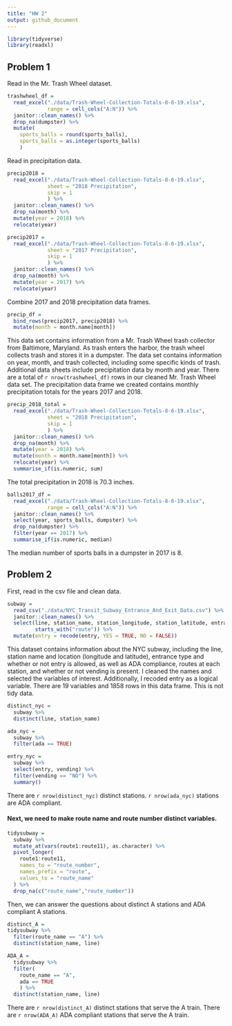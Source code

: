 ```yaml
---
title: "HW 2"
output: github_document
---
```


```r
library(tidyverse)
library(readxl)
```

## Problem 1

Read in the Mr. Trash Wheel dataset.

```r
trashwheel_df = 
  read_excel("./data/Trash-Wheel-Collection-Totals-8-6-19.xlsx",
             range = cell_cols("A:N")) %>% 
  janitor::clean_names() %>% 
  drop_na(dumpster) %>% 
  mutate(
    sports_balls = round(sports_balls),
    sports_balls = as.integer(sports_balls)
    )
```

Read in precipitation data.

```r
precip2018 = 
  read_excel("./data/Trash-Wheel-Collection-Totals-8-6-19.xlsx", 
             sheet = "2018 Precipitation",
             skip = 1
             ) %>% 
  janitor::clean_names() %>% 
  drop_na(month) %>% 
  mutate(year = 2018) %>% 
  relocate(year) 
```

```r
precip2017 = 
  read_excel("./data/Trash-Wheel-Collection-Totals-8-6-19.xlsx", 
             sheet = "2017 Precipitation",
             skip = 1
             ) %>% 
  janitor::clean_names() %>% 
  drop_na(month) %>% 
  mutate(year = 2017) %>% 
  relocate(year)
```

Combine 2017 and 2018 precipitation data frames.

```r
precip_df = 
  bind_rows(precip2017, precip2018) %>% 
  mutate(month = month.name[month])
```

This data set contains information from a Mr. Trash Wheel trash collector from Baltimore, Maryland. As trash enters the harbor, the trash wheel collects trash and stores it in a dumpster. The data set contains information on year, month, and trash collected, including some specific kinds of trash. Additional data sheets include precipitation data by month and year. There are a total of `r nrow(trashwheel_df)` rows in our cleaned Mr. Trash Wheel data set.
The precipitation data frame we created contains monthly precipitation totals for the years 2017 and 2018.

```r
precip_2018_total = 
  read_excel("./data/Trash-Wheel-Collection-Totals-8-6-19.xlsx", 
             sheet = "2018 Precipitation",
             skip = 1
             ) %>% 
  janitor::clean_names() %>% 
  drop_na(month) %>% 
  mutate(year = 2018) %>% 
  mutate(month = month.name[month]) %>% 
  relocate(year) %>% 
  summarise_if(is.numeric, sum)
```

The total precipitation in 2018 is 70.3 inches.

```r
balls2017_df = 
  read_excel("./data/Trash-Wheel-Collection-Totals-8-6-19.xlsx",
             range = cell_cols("A:N")) %>% 
  janitor::clean_names() %>% 
  select(year, sports_balls, dumpster) %>% 
  drop_na(dumpster) %>% 
  filter(year == 2017) %>% 
  summarise_if(is.numeric, median)
```

The median number of sports balls in a dumpster in 2017 is 8.

## Problem 2

First, read in the csv file and clean data.

```r
subway = 
  read_csv("./data/NYC_Transit_Subway_Entrance_And_Exit_Data.csv") %>% 
  janitor::clean_names() %>% 
  select(line, station_name, station_longitude, station_latitude, entrance_type, entry, vending, ada,
         starts_with("route")) %>% 
  mutate(entry = recode(entry, YES = TRUE, NO = FALSE))
```

This dataset contains information about the NYC subway, including the line, station name and location (longitude and latitude), entrance type and whether or not entry is allowed, as well as ADA compliance, routes at each station, and whether or not vending is present. I cleaned the names and selected the variables of interest. Additionally, I recoded entry as a logical variable. There are 19 variables and 1858 rows in this data frame. This is not tidy data.

```r
distinct_nyc = 
  subway %>% 
  distinct(line, station_name)

ada_nyc = 
  subway %>% 
  filter(ada == TRUE)

entry_nyc = 
  subway %>% 
  select(entry, vending) %>% 
  filter(vending == "NO") %>% 
  summary()
```

There are `r nrow(distinct_nyc)` distinct stations. `r nrow(ada_nyc)` stations are ADA compliant. 

#### Next, we need to make route name and route number distinct variables.

```r
tidysubway =
  subway %>% 
  mutate_at(vars(route1:route11), as.character) %>% 
  pivot_longer(
    route1:route11,
    names_to = "route_number",
    names_prefix = "route",
    values_to = "route_name"
  ) %>% 
  drop_na(c("route_name","route_number")) 
```

Then, we can answer the questions about distinct A stations and ADA compliant A stations.

```r
distinct_A = 
tidysubway %>% 
  filter(route_name == "A") %>% 
  distinct(station_name, line)

ADA_A = 
  tidysubway %>% 
  filter(
    route_name == "A",
    ada == TRUE
    ) %>% 
  distinct(station_name, line)
```

There are `r nrow(distinct_A)` distinct stations that serve the A train. There are `r nrow(ADA_A)` ADA compliant stations that serve the A train.
